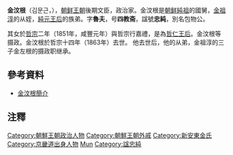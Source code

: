 '''金汶根'''（김문근，{{bd|1801年||1863年||catIdx=Z赵}}），[[朝鲜王朝|朝鲜王朝]]後期文臣，政治家。金汶根是[[朝鲜純祖|朝鲜純祖]]的國舅，[[金祖淳|金祖淳]]的从姪，[[純元王后|純元王后]]的族弟。字'''魯夫'''，号'''四教斋'''，諡號'''忠純'''，別名包物公。 

其女於[[朝鮮哲宗|哲宗]]二年（1851年，咸豐元年）與哲宗行嘉禮，是為[[哲仁王后|哲仁王后]]。金汶根等摄政。金汶根於哲宗十四年（1863年）去世。 他去世后，他的从弟，金祖淳的三子金左根的摄政职继承。

==參考資料==
*[http://people.aks.ac.kr:7080/front/tabCon/ppl/pplView.aks?pplId=PPL_6JOc_A1801_1_0001590&category=dirSer 金汶根簡介]{{dead link|date=2018年4月 |bot=InternetArchiveBot |fix-attempted=yes }}

== 注釋 ==
{{reflist}}
{{start box}}
{{s-before|[[趙寅永|趙寅永]]<br />[[金祖根|金祖根]]}}
{{s-title|[[朝鲜|朝鲜]]攝政公<br/>1849年-1863年}}
{{s-after|[[金左根|金左根]]}}
{{end box}}
{{Korea-bio-stub}}

{{DEFAULTSORT:Kim}}
[[Category:朝鮮王朝政治人物|Category:朝鮮王朝政治人物]]
[[Category:朝鮮王朝外戚|Category:朝鮮王朝外戚]]
[[Category:新安東金氏|Category:新安東金氏]] 
[[Category:京畿道出身人物|Category:京畿道出身人物]]
[[Category:金姓|Mun]]
[[Category:諡忠純|Category:諡忠純]]